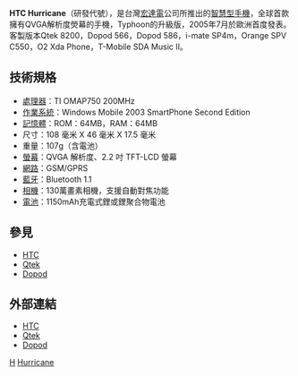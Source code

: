 {{noteTA
|G1=長度單位
}}

'''HTC Hurricane'''（研發代號），是台灣[[宏達電|宏達電]]公司所推出的[[智慧型手機|智慧型手機]]，全球首款擁有QVGA解析度熒幕的手機，Typhoon的升級版，2005年7月於歐洲首度發表。客製版本Qtek 8200，Dopod 566，Dopod 586，i-mate SP4m，Orange SPV C550，O2 Xda Phone，T-Mobile SDA Music II。

== 技術規格 ==
*[[處理器|處理器]]：TI OMAP750 200MHz
*[[作業系統|作業系統]]：Windows Mobile 2003 SmartPhone Second Edition
*[[記憶體|記憶體]]：ROM：64MB，RAM：64MB
*尺寸：108 毫米 X 46 毫米 X 17.5 毫米 
*重量：107g（含電池）
*[[螢幕|螢幕]]：QVGA 解析度、2.2 吋 TFT-LCD 螢幕 
*[[網路|網路]]：GSM/GPRS
*[[藍牙|藍牙]]：Bluetooth 1.1
*[[相機|相機]]：130萬畫素相機，支援自動對焦功能
*[[電池|電池]]：1150mAh充電式鋰或鋰聚合物電池

== 參見 ==
*[[HTC|HTC]]
*[[Qtek|Qtek]]
*[[Dopod|Dopod]]

== 外部連結 ==
*[http://www.htc.com/ HTC]{{Wayback|url=http://www.htc.com/ |date=20080706043200 }}
*[https://web.archive.org/web/20080707182953/http://www.myqtek.com/ Qtek]
*[https://web.archive.org/web/20080708173628/http://www.dopod.com/ Dopod]

{{HTC Phones S Series}}

[[Category:智能手機|H]]
[[Category:宏達電手機|Hurricane]]